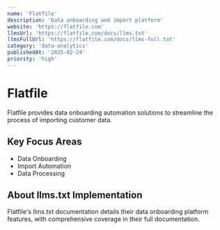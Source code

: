 ```yaml
---
name: 'Flatfile'
description: 'Data onboarding and import platform'
website: 'https://flatfile.com'
llmsUrl: 'https://flatfile.com/docs/llms.txt'
llmsFullUrl: 'https://flatfile.com/docs/llms-full.txt'
category: 'data-analytics'
publishedAt: '2025-02-24'
priority: 'high'
---
```


# Flatfile

Flatfile provides data onboarding automation solutions to streamline the process of importing customer data.

## Key Focus Areas

- Data Onboarding
- Import Automation
- Data Processing

## About llms.txt Implementation

Flatfile's llms.txt documentation details their data onboarding platform features, with comprehensive coverage in their full documentation.
